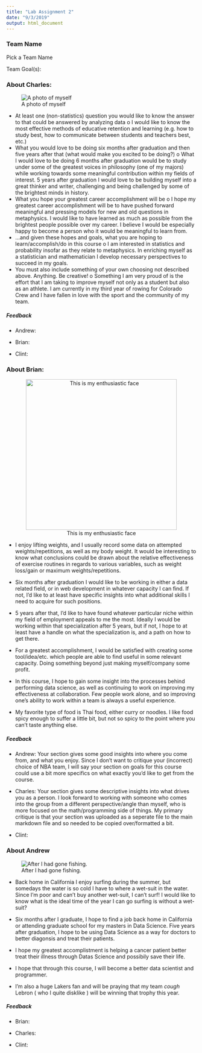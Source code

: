 ---
title: "Lab Assignment 2"
date: "9/3/2019"
output: html_document
---

### Team Name

Pick a Team Name 

<!--![Team Name](Placeholder for team photo)-->

Team Goal(s):

### About Charles:

![A photo of myself](Charles.jpg)
 
-	At least one (non-statistics) question you would like to know the answer to that could be answered by analyzing data
o	I would like to know the most effective methods of educative retention and learning (e.g. how to study best, how to communicate between students and teachers best, etc.)
-	What you would love to be doing six months after graduation and then five years after that (what would make you excited to be doing?)
o	What I would love to be doing 6 months after graduation would be to study under some of the greatest voices in philosophy (one of my majors) while working towards some meaningful contribution within my fields of interest. 5 years after graduation I would love to be building myself into a great thinker and writer, challenging and being challenged by some of the brightest minds in history.
-	What you hope your greatest career accomplishment will be
o	I hope my greatest career accomplishment will be to have pushed forward meaningful and pressing models for new and old questions in metaphysics. I would like to have learned as much as possible from the brightest people possible over my career. I believe I would be especially happy to become a person who it would be meaningful to learn from.
-	…and given these hopes and goals, what you are hoping to learn/accomplish/do in this course
o	I am interested in statistics and probability insofar as they relate to metaphysics. In enriching myself as a statistician and mathematician I develop necessary perspectives to succeed in my goals.
-	You must also include something of your own choosing not described above. Anything. Be creative!
o	Something I am very proud of is the effort that I am taking to improve myself not only as a student but also as an athlete. I am currently in my third year of rowing for Colorado Crew and I have fallen in love with the sport and the community of my team.

##### Feedback

* Andrew:

* Brian:

* Clint: 

### About Brian:
<center>
![This is my enthusiastic face](Brian.jpg){width=400px}

</center>

* I enjoy lifting weights, and I usually record some data on attempted weights/repetitions, as well as my body weight. It would be interesting to know what conclusions could be drawn about the relative effectiveness of exercise routines in regards to various variables, such as weight loss/gain or maximum weights/repetitions.

* Six months after graduation I would like to be working in either a data related field, or in web development in whatever capacity I can find. If not, I'd like to at least have specific insights into what additional skills I need to acquire for such positions.

* 5 years after that, I'd like to have found whatever particular niche within my field of employment appeals to me the most. Ideally I would be working within that specialization after 5 years, but if not, I hope to at least have a handle on what the specialization is, and a path on how to get there.

* For a greatest accomplishment, I would be satisfied with creating some tool/idea/etc. which people are able to find useful in some relevant capacity. Doing something beyond just making myself/company some profit.

* In this course, I hope to gain some insight into the processes behind performing data science, as well as continuing to work on improving my effectiveness at collaboration. Few people work alone, and so improving one's ability to work within a team is always a useful experience.

* My favorite type of food is Thai food, either curry or noodles. I like food spicy enough to suffer a little bit, but not so spicy to the point where you can't taste anything else.

##### Feedback

* Andrew: Your section gives some good insights into where you come from, and what you enjoy. Since I don't want to critique your (incorrect) choice of NBA team, I will say your section on goals for this course could use a bit more specifics on what exactly you'd like to get from the course.

* Charles: Your section gives some descriptive insights into what drives you as a person. I look forward to working with someone who comes into the group from a different perspective/angle than myself, who is more focused on the math/programming side of things. My primary critique is that your section was uploaded as a seperate file to the main markdown file and so needed to be copied over/formatted a bit.

* Clint: 

### About Andrew 

![After I had gone fishing.](AndrewsPhoto.jpg)

- Back home in California I enjoy surfing during the summer, but somedays the water is so cold I have to where a wet-suit in the water. Since I'm poor and can't buy another wet-suit, I can't surf! I would like to know what is the ideal time of the year I can go surfing is without a wet-suit?

- Six months after I graduate, I hope to find a job back home in California or attending graduate school for my masters in Data Science. Five years after graduation, I hope to be using Data Science as a way for doctors to better diagonsis and treat their patients.

- I hope my greatest accomplistment is helping a cancer patient better treat their illness through Datas Science and possibily save their life.

- I hope that through this course, I will become a better data scientist and programmer. 

- I'm also a huge Lakers fan and will be praying that my team *cough* Lebron ( who I quite disklike ) will be winning that trophy this year.

##### Feedback

* Brian:

* Charles: 

* Clint: 






